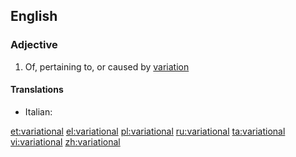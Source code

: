 ==English==

===Adjective===
{{en-adj}}

# Of, pertaining to, or caused by [[variation]]

====Translations====
{{trans-top|of or pertaining to variation}}
* Italian: {{t-|it|variazionale}}
{{trans-mid}}
{{trans-bottom}}

[[et:variational]]
[[el:variational]]
[[pl:variational]]
[[ru:variational]]
[[ta:variational]]
[[vi:variational]]
[[zh:variational]]